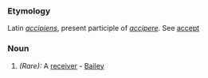 ===Etymology===
Latin ''[[accipiens]]'', present participle of ''[[accipere]]''. See [[accept]]
===Noun===
#''(Rare):'' A [[receiver]] - [[Bailey]]